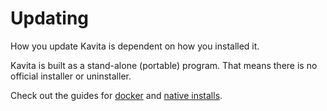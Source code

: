 # Updating 

How you update Kavita is dependent on how you installed it. 

Kavita is built as a stand-alone (portable) program. That means there is no official installer or uninstaller. 

Check out the guides for [docker](updating/updating-docker.mdx) and [native installs](updating/updating-native.mdx).
